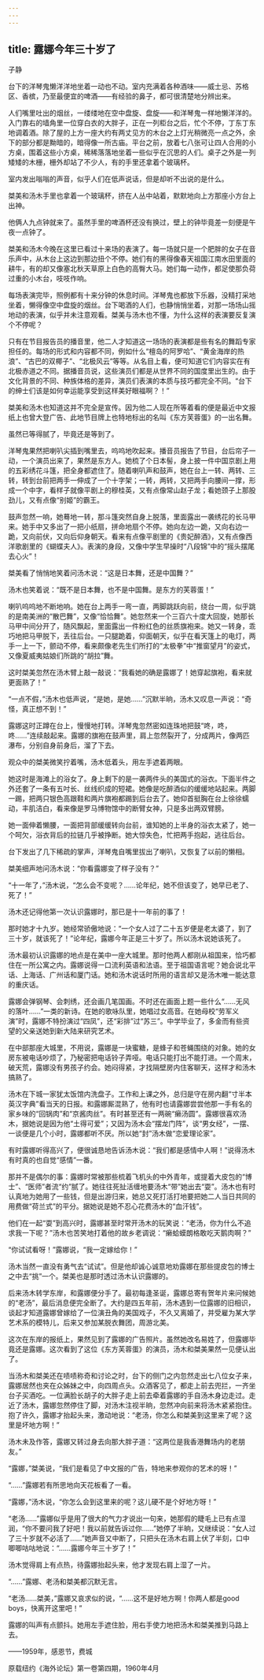 ```yaml
---
---
---
```

title: 露娜今年三十岁了
---




子静





台下的洋琴鬼懒洋洋地坐着一动也不动。室内充满着各种酒味——威士忌、苏格区、香槟，乃至最便宜的啤酒——有经验的鼻子，都可很清楚地分辨出来。

人们嘴里吐出的烟丝，一缕缕地在空中盘旋、盘旋——和洋琴鬼一样地懒洋洋的。入门靠右的墙角里一位穿白衣的大胖子，正在一列柜台之后，忙个不停，丁东丁东地调着酒。除了屋的上方一座大约有两丈见方的木台之上灯光稍微亮一点之外，余下的部分都是黝暗的，暗得像一所古庙。平台之前，放着七八张可让四人合用的小方桌，围着这些小方桌，稀稀落落地坐着一些似乎在沉思的人们。桌子之外是一列矮矮的木栅，栅外却站了不少人，有的手里还拿着个玻璃杯。

室内发出嗡嗡的声音，似乎人们在低声说话，但是却听不出说的是什么。

桀美和汤木手里也拿着一个玻璃杯，挤在人丛中站着，默默地向上方那座小方台上出神。

他俩人九点钟就来了。虽然手里的啤酒杯还没有换过，壁上的钟毕竟差一刻便是午夜一点钟了。

桀美和汤木今晚在这里已看过十来场的表演了。每一场就只是一个肥胖的女子在音乐声中，从木台上这边到那边扭个不停。她们有的黑得像春天祖国江南水田里面的耕牛，有的却又像塞北秋天草原上白色的高臀大马。她们每一动作，都足使那负荷过重的小木台，吱吱作响。

每场表演完毕，照例都有十来分钟的休息时间。洋琴鬼也都放下乐器，没精打采地坐着，懒得像空中盘旋的烟丝。台下喝酒的人们，也静悄悄坐着，对那一场场山摇地动的表演，似乎并未注意观看。桀美与汤木也不懂，为什么这样的表演要反复演个不停呢？

只有在节目报告员的播音里，他二人才知道这一场场的表演都是些有名的舞蹈专家担任的。每场的形式和内容都不同，例如什么“檀岛的阿罗哈”、“黄金海岸的热浪”、“古巴的双椰子”、“北极风云”等等。从名目上看，便可知道它们内容实在有北极赤道之不同。据播音员说，这些演员们都是从世界不同的国度里出生的。由于文化背景的不同、种族体格的差异，演员们表演的本质与技巧都完全不同。“台下的绅士们该是如何幸运能享受到这样美好眼福啊？！”

桀美和汤木也知道这并不完全是宣传。因为他二人现在所等着看的便是最近中文报纸上也曾大登广告、此地节目牌上也特地标出的名叫《东方芙蓉蛋》的一出名舞。

虽然已等得腻了，毕竟还是等到了。

洋琴鬼果然把喇叭尖插到嘴里去，呜呜地吹起来。播音员报告了节目，台后帘子一动，一个演员出来了，果然是东方人。她梳了个日本髻，身上披一件中国京剧上用的五彩绣花斗篷，把全身都遮住了。随着喇叭声和鼓声，她在台上一转、两转、三转，转到台前把两手一伸成了一个十字架；一转，两转，又把两手向腰间一撑，形成一个中字，看样子就像平剧上的穆桂英，又有点像常山赵子龙；看她颈子上那股劲儿，又有点像“别姬”的霸王。

鼓声忽然一响，她蓦地一转，那斗篷突然自身上脱落，里面露出一袭绣花的长马甲来。她手中又多出了一把小纸扇，拼命地扇个不停。她向左边一跪，又向右边一跪，又向前伏，又向后仰身朝天。看来有点像平剧里的《贵妃醉酒》，又有点像西洋歌剧里的《蝴蝶夫人》。表演的身段，又像中学生早操时“八段锦”中的“摇头摆尾去心火”！

桀美看了悄悄地笑着问汤木说：“这是日本舞，还是中国舞？”

汤木也笑着说：“既不是日本舞，也不是中国舞。是东方的芙蓉蛋！”

喇叭呜呜地不断地响。她在台上两手一弯一直，两脚跳跃向前，绕台一周，似乎跳的是南美洲的“散巴舞”，又像“恰恰舞”。她忽然来一个三百六十度大回旋，她那长马甲中间分开了，随风飘起，里面露出一件粉红色的丝质旗袍来。她又一转身，乖巧地把马甲脱下，丢往后台。一只腿跪着，仰面朝天，似乎在看天篷上的电灯，两手一上一下，颤动不停，看来颇像老先生们所打的“太极拳”中“推窗望月”的姿式，又像夏威夷姑娘们所跳的“胡拉”舞。

这时桀美忽然在汤木臂上敲一敲说：“我看她的确是露娜了！她穿起旗袍，看来就更面熟了！”

“一点不假，”汤木也低声说，“是她，是她……”沉默半晌，汤木又叹息一声说：“奇怪，真正想不到！”

露娜这时正蹲在台上，慢慢地打转。洋琴鬼忽然密如连珠地把鼓“咚，咚，咚……”连续敲起来。露娜的旗袍在鼓声里，肩上忽然裂开了，分成两片，像两匹瀑布，分别自身前身后，溜了下去。

观众中的桀美微笑拧着嘴，汤木低着头，用左手遮着两眼。

她这时是海滩上的浴女了。身上剩下的是一袭两件头的美国式的浴衣。下面半件之外还套了一条有五吋长、丝线织成的短裙。她像是吃醉酒似的缓缓地站起来。两脚一踢，把两只银色高跟鞋和两片旗袍都踢到后台去了。她仰首挺胸在台上徐徐蠕动，丰肌洁白，看来像是罗马博物馆中的断臂女神，只是多出两双臂膀。

她一面伸着懒腰，一面把背部缓缓转向台前，谁知她的上半身的浴衣太紧了，她一个呵欠，浴衣背后的拉链几乎被挣断。她大惊失色，忙把两手抱起，逃往后台。

台下发出了几下稀疏的掌声，洋琴鬼自嘴里拔出了喇叭，又恢复了以前的懒相。

桀美细声地问汤木说：“你看露娜变了样子没有？”

“十一年了，”汤木说，“怎么会不变呢？……论年纪，她不但该变了，她早已老了、死了！”

汤木还记得他第一次认识露娜时，那已是十一年前的事了！

那时她才十九岁。她经常骄傲地说：“一个女人过了二十五岁便是老太婆了，到了三十岁，就该死了！”论年纪，露娜今年正是三十岁了。所以汤木说她该死了。

汤木最初认识露娜的地点是在美中一座大城里。那时他两人都刚从祖国来，恰巧都住在一所公寓之内。露娜说得一口流利英语和法语。至于祖国语言呢？她会说北平话、上海话、广州话和厦门话。她和汤木说话时所用的语言却又是汤木唯一能达意的重庆话。

露娜会弹钢琴、会刺绣，还会画几笔国画。不时还在画面上题一些什么“……无风的落叶……”一类的新诗。在她的歌咏队里，她唱过女高音。在她母校“劳军义演”时，露娜不特扮演过“四凤”，还“彩排”过“苏三”。中学毕业了，多金而有些资望的父亲送她到新大陆来研究艺术。

在中部那座大城里，不用说，露娜是一块蜜糖，是蜂子和苍蝇围绕的对象。她的女房东被电话吵烦了，乃秘密把电话铃子弄哑。电话只能打出不能打进。一个周末，破天荒，露娜没有男孩子约会。她闷得紧，才找隔壁房内住客聊天，这样才和汤木搞熟了。

汤木在下城一家犹太饭馆内洗盘子。工作和上课之外，总归是守在房内翻“寸半本英汉字典”看当天的日报。和露娜厮混熟了，他有时也请露娜尝尝他那一手有名的家乡味的“回锅肉”和“京酱肉丝”。有时甚至还有一两碗“癞汤圆”。露娜很喜欢汤木，据她说是因为他“土得可爱”；又因为汤木会“摆龙门阵”，谈“男女经”，一摆、一谈便是几个小时，露娜都听不厌。所以她“封”汤木做“恋爱理论家”。

有时露娜听得高兴了，便很诚恳地告诉汤木说：“我们都是感情中人啊！”说得汤木有时真的也自觉“感情”一番。

那并不是偶尔的事：露娜时常被那些梳着飞机头的中外青年，或提着大皮包的“博士”、“医师”者流“约”腻了。她往往死扯活缠地要汤木“带”她出去“耍”。汤木也有时认真地为她用了一些钱，但是出游归来，她总又死打活打地要把她二人当日共同的用费做“荷兰式”的平分。据她说是她不忍心花费汤木的“血汗钱”。

他们在一起“耍”到高兴时，露娜甚至时常开汤木的玩笑说：“老汤，你为什么不追求我一下呢？”汤木也苦笑地打着他的故乡老调说：“癞蛤蟆朗格敢吃天鹅肉啊？”

“你试试看呀！”露娜说，“我一定嫁给你！”

汤木当然一直没有勇气去“试试”。但是他却诚心诚意地劝露娜在那些提皮包的博士之中去“挑”一个。桀美也是那时透过汤木认识露娜的。

后来汤木转学东岸，和露娜便分手了。最初每逢圣诞，露娜总寄有贺年片来问候她的“老汤”，最后消息便完全断了。大约是四五年前，汤木遇到一位露娜的旧相识，谈起才知道露娜曾嫁给了一位演丑角的美国戏子，不久又离婚了，并受雇为某大学艺术系的模特儿，后来又参加某脱衣舞团，周游北美。

这次在东岸的报纸上，果然见到了露娜的广告照片。虽然她改名易姓了，但露娜毕竟还是露娜。这次看到了这位《东方芙蓉蛋》的演员，汤木和桀美果然一见便认出了。

当汤木和桀美还在啧啧称奇和讨论之时，台下的侧门之内忽然走出七八位女子来，露娜居然也夹在众姊妹之中，向四周点头。众酒客见了，都走上前去兜拦，一齐坐台子买酒吃。一位满脸长胡子的大胖子走上前去牵着露娜的手自汤木身边走过。走近了汤木，露娜忽然停住了脚，对汤木注视半晌，忽然冲向前来将汤木紧紧抱住。抱了许久，露娜才抬起头来，激动地说：“老汤，你怎么和桀美到这里来了呢？这里是坏地方啊！”

汤木未及作答，露娜又转过身去向那大胖子道：“这两位是我香港舞场内的老朋友。”

“露娜，”桀美说，“我们是看见了中文报的广告，特地来参观你的艺术的呀！”

“……”露娜若有所思地向天花板看了一看。

“露娜，”汤木说，“你怎么会到这里来的呢？这儿硬不是个好地方呀！”

“老汤……”露娜似乎是用了很大的气力才说出一句来，她那假的睫毛上已有点湿润，“你不要问我了好吧！我以前就告诉过你……”她停了半晌，又继续说：“女人过了三十岁就不必活了……”她声音又中断了，只把头在汤木右肩上伏了半刻，口中唧唧咕咕地说：“……露娜今年三十岁了！”

汤木觉得肩上有点热，待露娜抬起头来，他才发现右肩上湿了一片。

“……”露娜、老汤和桀美都沉默无言。

“老汤……桀美，”露娜又哀求似的说，“……这不是好地方啊！你两人都是good boys，快离开这里吧！”

露娜的叫声有点颤抖。她用左手遮住脸，用右手使力地把汤木和桀美推到马路上去。

——1959年，感恩节，费城

原载纽约《海外论坛》第一卷第四期，1960年4月